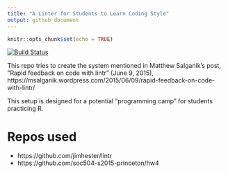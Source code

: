 ```yaml
---
title: "A Linter for Students to Learn Coding Style"
output: github_document
---
```


```r
knitr::opts_chunk$set(echo = TRUE)
```


[![Build Status](https://travis-ci.org/kuriwaki/linter_test.svg?branch=master)](https://travis-ci.org/kuriwaki/linter_test)



This repo tries to create the system mentioned in Matthew Salganik's post, "Rapid feedback on code with lintr" (June 9, 2015), https://msalganik.wordpress.com/2015/06/09/rapid-feedback-on-code-with-lintr/


This setup is designed for a potential "programming camp" for students practicing R. 


# Repos used

* https://github.com/jimhester/lintr
* https://github.com/soc504-s2015-princeton/hw4
